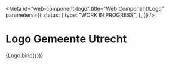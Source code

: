 <!-- @license CC0-1.0 -->


<Meta
  id="web-component-logo"
  title="Web Component/Logo"
  parameters={{
    status: {
      type: "WORK IN PROGRESS",
    },
  }}
/>

# Logo Gemeente Utrecht

<Canvas>
  <Story name="Default">{Logo.bind({})}</Story>
</Canvas>
